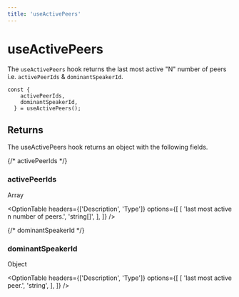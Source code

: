 ```yaml
---
title: 'useActivePeers'
---
```




# useActivePeers

The  ` useActivePeers `  hook returns the last most active "N" number of peers i.e. `activePeerIds` & `dominantSpeakerId`.


```tsx
const {
    activePeerIds,
    dominantSpeakerId,
  } = useActivePeers();
```

## Returns
The useActivePeers hook returns an object with the following fields.


{/* activePeerIds */}
### <span className="font-mono font-semibold">activePeerIds</span>
<div className='w-20 mt-4'>
  <Pill>Array</Pill>
</div>

<OptionTable
  headers={['Description', 'Type']}
  options={[
    [
      'last most active n number of peers.',
      'string[]',
    ],
  ]}
/>



{/* dominantSpeakerId */}
### <span className="font-mono font-semibold">dominantSpeakerId</span>
<div className='w-20 mt-4'>
  <Pill>Object</Pill>
</div>

<OptionTable
  headers={['Description', 'Type']}
  options={[
    [
      'last most active peer.',
      'string',
    ],
  ]}
/>